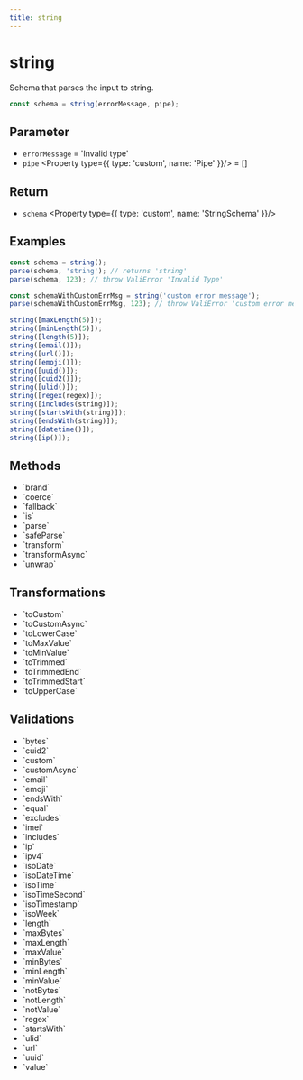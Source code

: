 ```yaml
---
title: string
---
```



# string

Schema that parses the input to string.

```ts
const schema = string(errorMessage, pipe);
```

## Parameter

- `errorMessage` <Property type='string'/> = 'Invalid type'
- `pipe` <Property type={{ type: 'custom', name: 'Pipe<string>' }}/> = []

## Return

- `schema` <Property type={{ type: 'custom', name: 'StringSchema' }}/>

## Examples

```ts
const schema = string();
parse(schema, 'string'); // returns 'string'
parse(schema, 123); // throw ValiError 'Invalid Type'

const schemaWithCustomErrMsg = string('custom error message');
parse(schemaWithCustomErrMsg, 123); // throw ValiError 'custom error message'

string([maxLength(5)]);
string([minLength(5)]);
string([length(5)]);
string([email()]);
string([url()]);
string([emoji()]);
string([uuid()]);
string([cuid2()]);
string([ulid()]);
string([regex(regex)]);
string([includes(string)]);
string([startsWith(string)]);
string([endsWith(string)]);
string([datetime()]);
string([ip()]);
```

## Methods

- <Link href="/api/brand">`brand`</Link>
- <Link href="/api/coerce">`coerce`</Link>
- <Link href="/api/fallback">`fallback`</Link>
- <Link href="/api/is">`is`</Link>
- <Link href="/api/parse">`parse`</Link>
- <Link href="/api/safeParse">`safeParse`</Link>
- <Link href="/api/transform">`transform`</Link>
- <Link href="/api/transformAsync">`transformAsync`</Link>
- <Link href="/api/unwrap">`unwrap`</Link>

## Transformations

- <Link href="/api/toCustom">`toCustom`</Link>
- <Link href="/api/toCustomAsync">`toCustomAsync`</Link>
- <Link href="/api/toLowerCase">`toLowerCase`</Link>
- <Link href="/api/toMaxValue">`toMaxValue`</Link>
- <Link href="/api/toMinValue">`toMinValue`</Link>
- <Link href="/api/toTrimmed">`toTrimmed`</Link>
- <Link href="/api/toTrimmedEnd">`toTrimmedEnd`</Link>
- <Link href="/api/toTrimmedStart">`toTrimmedStart`</Link>
- <Link href="/api/toUpperCase">`toUpperCase`</Link>

## Validations

- <Link href="/api/bytes">`bytes`</Link>
- <Link href="/api/cuid2">`cuid2`</Link>
- <Link href="/api/custom">`custom`</Link>
- <Link href="/api/customAsync">`customAsync`</Link>
- <Link href="/api/email">`email`</Link>
- <Link href="/api/emoji">`emoji`</Link>
- <Link href="/api/endsWith">`endsWith`</Link>
- <Link href="/api/equal">`equal`</Link>
- <Link href="/api/excludes">`excludes`</Link>
- <Link href="/api/imei">`imei`</Link>
- <Link href="/api/includes">`includes`</Link>
- <Link href="/api/ip">`ip`</Link>
- <Link href="/api/ipv4">`ipv4`</Link>
- <Link href="/api/isoDate">`isoDate`</Link>
- <Link href="/api/isoDateTime">`isoDateTime`</Link>
- <Link href="/api/isoTime">`isoTime`</Link>
- <Link href="/api/isoTimeSecond">`isoTimeSecond`</Link>
- <Link href="/api/isoTimestamp">`isoTimestamp`</Link>
- <Link href="/api/isoWeek">`isoWeek`</Link>
- <Link href="/api/length">`length`</Link>
- <Link href="/api/maxBytes">`maxBytes`</Link>
- <Link href="/api/maxLength">`maxLength`</Link>
- <Link href="/api/maxValue">`maxValue`</Link>
- <Link href="/api/minBytes">`minBytes`</Link>
- <Link href="/api/minLength">`minLength`</Link>
- <Link href="/api/minValue">`minValue`</Link>
- <Link href="/api/notBytes">`notBytes`</Link>
- <Link href="/api/notLength">`notLength`</Link>
- <Link href="/api/notValue">`notValue`</Link>
- <Link href="/api/regex">`regex`</Link>
- <Link href="/api/startsWith">`startsWith`</Link>
- <Link href="/api/ulid">`ulid`</Link>
- <Link href="/api/url">`url`</Link>
- <Link href="/api/uuid">`uuid`</Link>
- <Link href="/api/value">`value`</Link>
